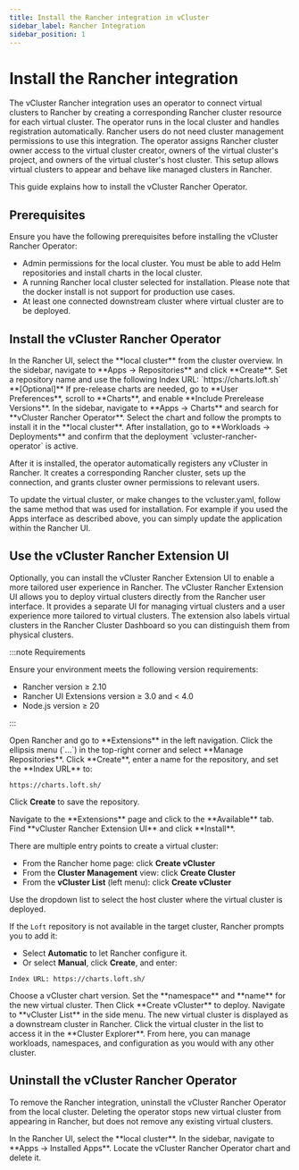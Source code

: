 ```yaml
---
title: Install the Rancher integration in vCluster
sidebar_label: Rancher Integration
sidebar_position: 1
---
```



<!-- vale off -->

# Install the Rancher integration

The vCluster Rancher integration uses an operator to connect virtual clusters to Rancher by creating a corresponding Rancher cluster resource for each virtual cluster. The operator runs in the local cluster and handles registration automatically. Rancher users do not need cluster management permissions to use this integration. The operator assigns Rancher cluster owner access to the virtual cluster creator, owners of the virtual cluster's project, and owners of the virtual cluster's host cluster. This setup allows virtual clusters to appear and behave like managed clusters in Rancher.

This guide explains how to install the vCluster Rancher Operator.

## Prerequisites

Ensure you have the following prerequisites before installing the vCluster Rancher Operator:

- Admin permissions for the local cluster. You must be able to add Helm repositories and install charts in the local cluster.
- A running Rancher local cluster selected for installation. Please note that the docker install is not support for production use cases.
- At least one connected downstream cluster where virtual cluster are to be deployed.

## Install the vCluster Rancher Operator

<Flow id="install-vcluster-rancher-operator">
  <Step>
  In the Rancher UI, select the **local cluster** from the cluster overview.
  </Step>
  <Step>
  In the sidebar, navigate to **Apps → Repositories** and click **Create**.
  </Step>
  <Step>
  Set a repository name and use the following Index URL: `https://charts.loft.sh`
  </Step>
  <Step>
  **[Optional]** If pre-release charts are needed, go to **User Preferences**, scroll to **Charts**, and enable **Include Prerelease Versions**.
  </Step>
  <Step>
  In the sidebar, navigate to **Apps → Charts** and search for **vCluster Rancher Operator**.
  </Step>
  <Step>
  Select the chart and follow the prompts to install it in the **local cluster**.
  </Step>
  <Step>
  After installation, go to **Workloads → Deployments** and confirm that the deployment `vcluster-rancher-operator` is active.
  </Step>
</Flow>

After it is installed, the operator automatically registers any vCluster in Rancher. It creates a corresponding Rancher cluster, sets up the connection, and grants cluster owner permissions to relevant users.

To update the virtual cluster, or make changes to the vcluster.yaml, follow the same method that was used for installation. For example if you used the Apps interface as described above, you can simply update the application within the Rancher UI.


## Use the vCluster Rancher Extension UI

Optionally, you can install the vCluster Rancher Extension UI to enable a more tailored user experience in Rancher. 
The vCluster Rancher Extension UI allows you to deploy virtual clusters directly from the Rancher user interface. It provides a separate UI for managing virtual clusters and a user experience more tailored to virtual clusters. The extension also labels virtual clusters in the Rancher Cluster Dashboard so you can distinguish them from physical clusters.

:::note Requirements

Ensure your environment meets the following version requirements:

- Rancher version ≥ 2.10
- Rancher UI Extensions version ≥ 3.0 and < 4.0
- Node.js version ≥ 20

:::

<Flow title="Install the vCluster Rancher Extension UI">

<Step title="Register the Loft chart repository">
Open Rancher and go to **Extensions** in the left navigation. Click the ellipsis menu (`...`) in the top-right corner and select **Manage Repositories**.  
</Step>

<Step>
Click **Create**, enter a name for the repository, and set the **Index URL** to:

```
https://charts.loft.sh/
```

Click **Create** to save the repository. 
</Step>

<Step title="Install the extension">
Navigate to the **Extensions** page and click to the **Available** tab. Find **vCluster Rancher Extension UI** and click **Install**.
</Step>

<Step title="Open the vCluster creation view">

There are multiple entry points to create a virtual cluster:

- From the Rancher home page: click **Create vCluster**
- From the **Cluster Management** view: click **Create Cluster**
- From the **vCluster List** (left menu): click **Create vCluster**

</Step>

<Step title="Select a host cluster">
Use the dropdown list to select the host cluster where the virtual cluster is deployed.

If the `Loft` repository is not available in the target cluster, Rancher prompts you to add it:

- Select **Automatic** to let Rancher configure it.
- Or select **Manual**, click **Create**, and enter:

```
Index URL: https://charts.loft.sh/
```
</Step>

<Step title="Configure and deploy the virtual cluster">
Choose a vCluster chart version.  Set the **namespace** and **name** for the new virtual cluster. Then Click **Create vCluster** to deploy.
</Step>

<Step title="View the new cluster in Rancher">
Navigate to **vCluster List** in the side menu. The new virtual cluster is displayed as a downstream cluster in Rancher.
</Step>

<Step title="Open the Cluster Explorer">
Click the virtual cluster in the list to access it in the **Cluster Explorer**. From here, you can manage workloads, namespaces, and configuration as you would with any other cluster.
</Step>

</Flow>


## Uninstall the vCluster Rancher Operator

To remove the Rancher integration, uninstall the vCluster Rancher Operator from the local cluster. Deleting the operator stops new virtual cluster from appearing in Rancher, but does not remove any existing virtual clusters.

<Flow id="uninstall-vcluster-rancher-operator">
  <Step>
  In the Rancher UI, select the **local cluster**.
  </Step>
  <Step>
  In the sidebar, navigate to **Apps → Installed Apps**.
  </Step>
  <Step>
  Locate the vCluster Rancher Operator chart and delete it.
  </Step>
</Flow>
